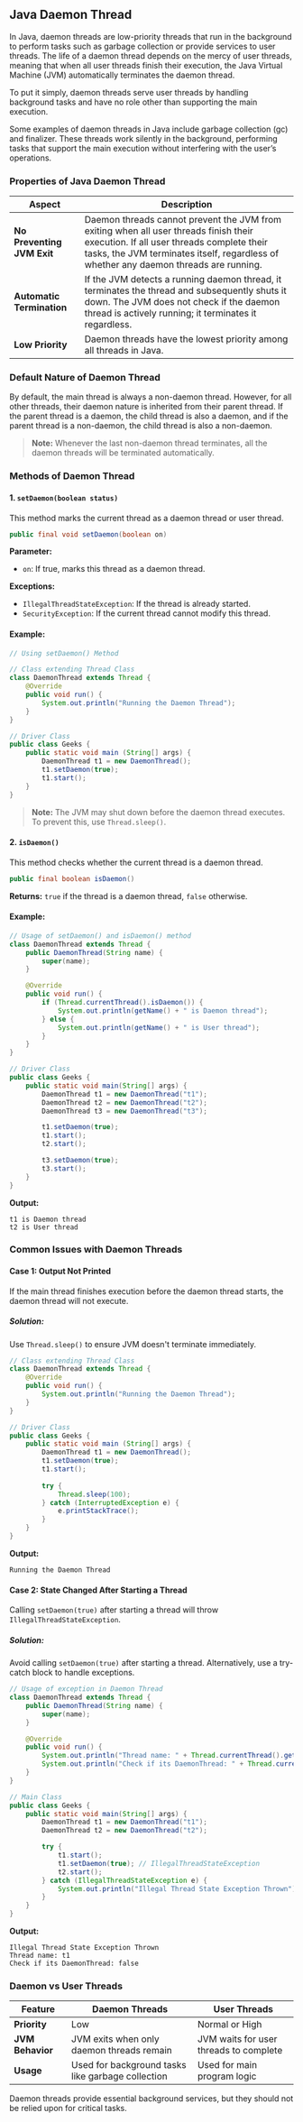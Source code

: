 ## Java Daemon Thread

In Java, daemon threads are low-priority threads that run in the background to perform tasks such as garbage collection or provide services to user threads. The life of a daemon thread depends on the mercy of user threads, meaning that when all user threads finish their execution, the Java Virtual Machine (JVM) automatically terminates the daemon thread.

To put it simply, daemon threads serve user threads by handling background tasks and have no role other than supporting the main execution.

Some examples of daemon threads in Java include garbage collection (gc) and finalizer. These threads work silently in the background, performing tasks that support the main execution without interfering with the user’s operations.

### Properties of Java Daemon Thread

| Aspect | Description |
|--------|-------------|
| **No Preventing JVM Exit** | Daemon threads cannot prevent the JVM from exiting when all user threads finish their execution. If all user threads complete their tasks, the JVM terminates itself, regardless of whether any daemon threads are running. |
| **Automatic Termination** | If the JVM detects a running daemon thread, it terminates the thread and subsequently shuts it down. The JVM does not check if the daemon thread is actively running; it terminates it regardless. |
| **Low Priority** | Daemon threads have the lowest priority among all threads in Java. |

### Default Nature of Daemon Thread

By default, the main thread is always a non-daemon thread. However, for all other threads, their daemon nature is inherited from their parent thread. If the parent thread is a daemon, the child thread is also a daemon, and if the parent thread is a non-daemon, the child thread is also a non-daemon.

> **Note:** Whenever the last non-daemon thread terminates, all the daemon threads will be terminated automatically.

### Methods of Daemon Thread

#### 1. `setDaemon(boolean status)`

This method marks the current thread as a daemon thread or user thread.

```java
public final void setDaemon(boolean on)
```

**Parameter:**
- `on`: If true, marks this thread as a daemon thread.

**Exceptions:**
- `IllegalThreadStateException`: If the thread is already started.
- `SecurityException`: If the current thread cannot modify this thread.

#### Example:

```java
// Using setDaemon() Method

// Class extending Thread Class
class DaemonThread extends Thread {
    @Override
    public void run() {
        System.out.println("Running the Daemon Thread");
    }
}

// Driver Class
public class Geeks {
    public static void main (String[] args) {
        DaemonThread t1 = new DaemonThread();
        t1.setDaemon(true);
        t1.start();
    }
}
```

> **Note:** The JVM may shut down before the daemon thread executes. To prevent this, use `Thread.sleep()`.

#### 2. `isDaemon()`

This method checks whether the current thread is a daemon thread.

```java
public final boolean isDaemon()
```

**Returns:** `true` if the thread is a daemon thread, `false` otherwise.

#### Example:

```java
// Usage of setDaemon() and isDaemon() method
class DaemonThread extends Thread {
    public DaemonThread(String name) {
        super(name);
    }

    @Override
    public void run() {
        if (Thread.currentThread().isDaemon()) {
            System.out.println(getName() + " is Daemon thread");
        } else {
            System.out.println(getName() + " is User thread");
        }
    }
}

// Driver Class
public class Geeks {
    public static void main(String[] args) {
        DaemonThread t1 = new DaemonThread("t1");
        DaemonThread t2 = new DaemonThread("t2");
        DaemonThread t3 = new DaemonThread("t3");

        t1.setDaemon(true);
        t1.start();
        t2.start();

        t3.setDaemon(true);
        t3.start();
    }
}
```

**Output:**
```
t1 is Daemon thread
t2 is User thread
```

### Common Issues with Daemon Threads

#### Case 1: Output Not Printed

If the main thread finishes execution before the daemon thread starts, the daemon thread will not execute.

##### **Solution:**
Use `Thread.sleep()` to ensure JVM doesn't terminate immediately.

```java
// Class extending Thread Class
class DaemonThread extends Thread {
    @Override
    public void run() {
        System.out.println("Running the Daemon Thread");
    }
}

// Driver Class
public class Geeks {
    public static void main (String[] args) {
        DaemonThread t1 = new DaemonThread();
        t1.setDaemon(true);
        t1.start();
        
        try {
            Thread.sleep(100);
        } catch (InterruptedException e) {
            e.printStackTrace();
        }
    }
}
```

**Output:**
```
Running the Daemon Thread
```

#### Case 2: State Changed After Starting a Thread

Calling `setDaemon(true)` after starting a thread will throw `IllegalThreadStateException`.

##### **Solution:**
Avoid calling `setDaemon(true)` after starting a thread. Alternatively, use a try-catch block to handle exceptions.

```java
// Usage of exception in Daemon Thread
class DaemonThread extends Thread {
    public DaemonThread(String name) {
        super(name);
    }

    @Override
    public void run() {
        System.out.println("Thread name: " + Thread.currentThread().getName());
        System.out.println("Check if its DaemonThread: " + Thread.currentThread().isDaemon());
    }
}

// Main Class
public class Geeks {
    public static void main(String[] args) {
        DaemonThread t1 = new DaemonThread("t1");
        DaemonThread t2 = new DaemonThread("t2");

        try {
            t1.start();
            t1.setDaemon(true); // IllegalThreadStateException
            t2.start();
        } catch (IllegalThreadStateException e) {
            System.out.println("Illegal Thread State Exception Thrown");
        }
    }
}
```

**Output:**
```
Illegal Thread State Exception Thrown
Thread name: t1
Check if its DaemonThread: false
```

### Daemon vs User Threads

| Feature | Daemon Threads | User Threads |
|---------|---------------|-------------|
| **Priority** | Low | Normal or High |
| **JVM Behavior** | JVM exits when only daemon threads remain | JVM waits for user threads to complete |
| **Usage** | Used for background tasks like garbage collection | Used for main program logic |

Daemon threads provide essential background services, but they should not be relied upon for critical tasks.